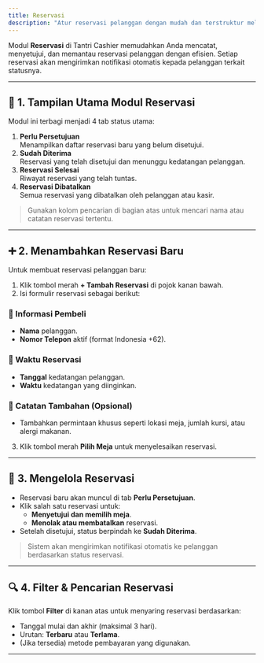 ```yaml
---
title: Reservasi
description: "Atur reservasi pelanggan dengan mudah dan terstruktur melalui Modul Reservasi di Tantri Cashier."
---
```


Modul **Reservasi** di Tantri Cashier memudahkan Anda mencatat, menyetujui, dan memantau reservasi pelanggan dengan efisien. Setiap reservasi akan mengirimkan notifikasi otomatis kepada pelanggan terkait statusnya.

---

## 🧾 1. Tampilan Utama Modul Reservasi

Modul ini terbagi menjadi 4 tab status utama:

1. **Perlu Persetujuan**  
   Menampilkan daftar reservasi baru yang belum disetujui.
2. **Sudah Diterima**  
   Reservasi yang telah disetujui dan menunggu kedatangan pelanggan.
3. **Reservasi Selesai**  
   Riwayat reservasi yang telah tuntas.
4. **Reservasi Dibatalkan**  
   Semua reservasi yang dibatalkan oleh pelanggan atau kasir.

> Gunakan kolom pencarian di bagian atas untuk mencari nama atau catatan reservasi tertentu.

---

## ➕ 2. Menambahkan Reservasi Baru

Untuk membuat reservasi pelanggan baru:

1. Klik tombol merah **+ Tambah Reservasi** di pojok kanan bawah.
2. Isi formulir reservasi sebagai berikut:

### 👤 Informasi Pembeli

- **Nama** pelanggan.
- **Nomor Telepon** aktif (format Indonesia +62).

### 📅 Waktu Reservasi

- **Tanggal** kedatangan pelanggan.
- **Waktu** kedatangan yang diinginkan.

### 📝 Catatan Tambahan (Opsional)

- Tambahkan permintaan khusus seperti lokasi meja, jumlah kursi, atau alergi makanan.

3. Klik tombol merah **Pilih Meja** untuk menyelesaikan reservasi.

---

## 🔄 3. Mengelola Reservasi

- Reservasi baru akan muncul di tab **Perlu Persetujuan**.
- Klik salah satu reservasi untuk:
  - **Menyetujui dan memilih meja**.
  - **Menolak atau membatalkan** reservasi.
- Setelah disetujui, status berpindah ke **Sudah Diterima**.

> Sistem akan mengirimkan notifikasi otomatis ke pelanggan berdasarkan status reservasi.

---

## 🔍 4. Filter & Pencarian Reservasi

Klik tombol **Filter** di kanan atas untuk menyaring reservasi berdasarkan:

- Tanggal mulai dan akhir (maksimal 3 hari).
- Urutan: **Terbaru** atau **Terlama**.
- (Jika tersedia) metode pembayaran yang digunakan.

---
